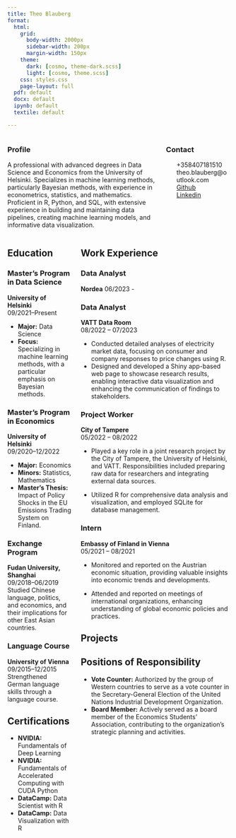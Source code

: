```yaml
---
title: Theo Blauberg
format:
  html:
    grid: 
      body-width: 2000px
      sidebar-width: 200px
      margin-width: 150px
    theme: 
      dark: [cosmo, theme-dark.scss]
      light: [cosmo, theme.scss]
    css: styles.css
    page-layout: full
  pdf: default
  docx: default
  ipynb: default
  textile: default

---
```



:::: {.columns .header-col aling="center"}
::: {.column .header-col width="70%"}

### Profile

A professional with advanced degrees in Data Science and Economics from the University of Helsinki. Specializes in machine learning methods, particularly Bayesian methods, with experience in econometrics, statistics, and mathematics. Proficient in R, Python, and SQL, with extensive experience in building and maintaining data pipelines, creating machine learning models, and informative data visualization.
:::

::: {.column .header-col width="30%"}
### Contact


<script src="https://kit.fontawesome.com/954a9d9f43.js" crossorigin="anonymous"></script>

<ul class="fa-ul" style="list-style-type: none;">
  <li><span class="fa-li"><i class="fa-solid fa-mobile-screen"></i></span>+358407181510</li>
  <li><span class="fa-li"><i class="fa-solid fa-at"></i></span>theo.blauberg@outlook.com</li>
  <li><span class="fa-li"><i class="fa-brands fa-github"></i></span>
<a href="https://github.com/bbtheo">Github</a>
</li>
  <li><span class="fa-li"><i class="fa-brands fa-linkedin"></i></span><a href="https://www.linkedin.com/in/theo-blauberg/">Linkedin</a></li>
</ul>


:::
::::

:::: {.columns aling="center"}
::: {.column .edu-col width="30%"}
## Education

### Master's Program in Data Science

**University of Helsinki**\
09/2021–Present\

- **Major:** Data Science
- **Focus:** Specializing in machine learning methods, with a particular emphasis on Bayesian methods.

### Master's Program in Economics

**University of Helsinki**\
09/2020–12/2022\

-   **Major:** Economics
-   **Minors:** Statistics, Mathematics
-   **Master's Thesis:** Impact of Policy Shocks in the EU Emissions Trading System on Finland.

### Exchange Program

**Fudan University, Shanghai**\
09/2018–06/2019\
Studied Chinese language, politics, and economics, and their implications for other East Asian countries.

### Language Course

**University of Vienna**\
09/2015–12/2015\
Strengthened German language skills through a language course.

## Certifications

-   **NVIDIA:** Fundamentals of Deep Learning
-   **NVIDIA:** Fundamentals of Accelerated Computing with CUDA Python
-   **DataCamp:** Data Scientist with R
-   **DataCamp:** Data Visualization with R
:::

::: {.column .main-col width="70%"}
## Work Experience

### Data Analyst

**Nordea** 06/2023 -

### Data Analyst

**VATT Data Room**\
08/2022 – 07/2023\

-   Conducted detailed analyses of electricity market data, focusing on consumer and company responses to price changes using R.
-   Designed and developed a Shiny app-based web page to showcase research results, enabling interactive data visualization and enhancing the communication of findings to stakeholders.

### Project Worker

**City of Tampere**\
05/2022 – 08/2022\

-   Played a key role in a joint research project by the City of Tampere, the University of Helsinki, and VATT. Responsibilities included preparing raw data for researchers and integrating external data sources.

-   Utilized R for comprehensive data analysis and visualization, and employed SQLite for database management.

### Intern

**Embassy of Finland in Vienna**\
05/2021 – 08/2021\

-   Monitored and reported on the Austrian economic situation, providing valuable insights into economic trends and developments.

-   Attended and reported on meetings of international organizations, enhancing understanding of global economic policies and practices.

## Projects

## Positions of Responsibility

-   **Vote Counter:** Authorized by the group of Western countries to serve as a vote counter in the Secretary-General Election of the United Nations Industrial Development Organization.
-   **Board Member:** Actively served as a board member of the Economics Students’ Association, contributing to the organization's strategic planning and activities.
:::
::::

